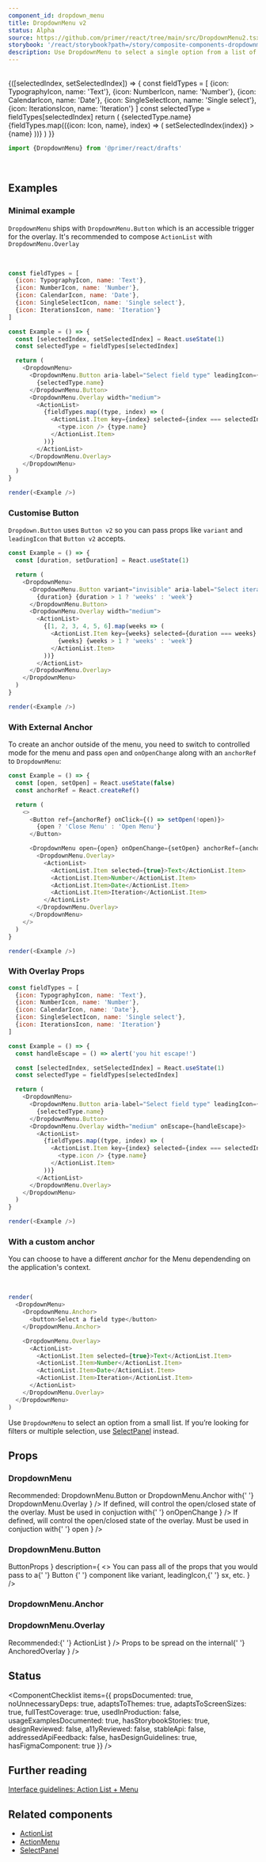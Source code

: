 ```yaml
---
component_id: dropdown_menu
title: DropdownMenu v2
status: Alpha
source: https://github.com/primer/react/tree/main/src/DropdownMenu2.tsx
storybook: '/react/storybook?path=/story/composite-components-dropdownmenu2'
description: Use DropdownMenu to select a single option from a list of menu options.
---
```



<br />

<State default={1}>
  {([selectedIndex, setSelectedIndex]) => {
    const fieldTypes = [
      {icon: TypographyIcon, name: 'Text'},
      {icon: NumberIcon, name: 'Number'},
      {icon: CalendarIcon, name: 'Date'},
      {icon: SingleSelectIcon, name: 'Single select'},
      {icon: IterationsIcon, name: 'Iteration'}
    ]
    const selectedType = fieldTypes[selectedIndex]
    return (
      <Box sx={{border: '1px solid', borderColor: 'border.default', borderRadius: 2, padding: 6}}>
        <DropdownMenu>
          <DropdownMenu.Button aria-label="Select field type" leadingIcon={selectedType.icon}>
            {selectedType.name}
          </DropdownMenu.Button>
          <DropdownMenu.Overlay width="medium">
            <ActionList>
              {fieldTypes.map(({icon: Icon, name}, index) => (
                <ActionList.Item
                  key={index}
                  selected={index === selectedIndex}
                  onSelect={() => setSelectedIndex(index)}
                >
                  <Icon /> {name}
                </ActionList.Item>
              ))}
            </ActionList>
          </DropdownMenu.Overlay>
        </DropdownMenu>
      </Box>
    )
  }}
</State>

<br />

```js
import {DropdownMenu} from '@primer/react/drafts'
```

<br />

## Examples

### Minimal example

`DropdownMenu` ships with `DropdownMenu.Button` which is an accessible trigger for the overlay. It's recommended to compose `ActionList` with `DropdownMenu.Overlay`

&nbsp;

```javascript live noinline drafts
const fieldTypes = [
  {icon: TypographyIcon, name: 'Text'},
  {icon: NumberIcon, name: 'Number'},
  {icon: CalendarIcon, name: 'Date'},
  {icon: SingleSelectIcon, name: 'Single select'},
  {icon: IterationsIcon, name: 'Iteration'}
]

const Example = () => {
  const [selectedIndex, setSelectedIndex] = React.useState(1)
  const selectedType = fieldTypes[selectedIndex]

  return (
    <DropdownMenu>
      <DropdownMenu.Button aria-label="Select field type" leadingIcon={selectedType.icon}>
        {selectedType.name}
      </DropdownMenu.Button>
      <DropdownMenu.Overlay width="medium">
        <ActionList>
          {fieldTypes.map((type, index) => (
            <ActionList.Item key={index} selected={index === selectedIndex} onSelect={() => setSelectedIndex(index)}>
              <type.icon /> {type.name}
            </ActionList.Item>
          ))}
        </ActionList>
      </DropdownMenu.Overlay>
    </DropdownMenu>
  )
}

render(<Example />)
```

### Customise Button

`Dropdown.Button` uses `Button v2` so you can pass props like `variant` and `leadingIcon` that `Button v2` accepts.

```javascript live noinline drafts
const Example = () => {
  const [duration, setDuration] = React.useState(1)

  return (
    <DropdownMenu>
      <DropdownMenu.Button variant="invisible" aria-label="Select iteration duration">
        {duration} {duration > 1 ? 'weeks' : 'week'}
      </DropdownMenu.Button>
      <DropdownMenu.Overlay width="medium">
        <ActionList>
          {[1, 2, 3, 4, 5, 6].map(weeks => (
            <ActionList.Item key={weeks} selected={duration === weeks} onSelect={() => setDuration(weeks)}>
              {weeks} {weeks > 1 ? 'weeks' : 'week'}
            </ActionList.Item>
          ))}
        </ActionList>
      </DropdownMenu.Overlay>
    </DropdownMenu>
  )
}

render(<Example />)
```

### With External Anchor

To create an anchor outside of the menu, you need to switch to controlled mode for the menu and pass `open` and `onOpenChange` along with an `anchorRef` to `DropdownMenu`:

```javascript live noinline drafts
const Example = () => {
  const [open, setOpen] = React.useState(false)
  const anchorRef = React.createRef()

  return (
    <>
      <Button ref={anchorRef} onClick={() => setOpen(!open)}>
        {open ? 'Close Menu' : 'Open Menu'}
      </Button>

      <DropdownMenu open={open} onOpenChange={setOpen} anchorRef={anchorRef}>
        <DropdownMenu.Overlay>
          <ActionList>
            <ActionList.Item selected={true}>Text</ActionList.Item>
            <ActionList.Item>Number</ActionList.Item>
            <ActionList.Item>Date</ActionList.Item>
            <ActionList.Item>Iteration</ActionList.Item>
          </ActionList>
        </DropdownMenu.Overlay>
      </DropdownMenu>
    </>
  )
}

render(<Example />)
```

### With Overlay Props

```javascript live noinline drafts
const fieldTypes = [
  {icon: TypographyIcon, name: 'Text'},
  {icon: NumberIcon, name: 'Number'},
  {icon: CalendarIcon, name: 'Date'},
  {icon: SingleSelectIcon, name: 'Single select'},
  {icon: IterationsIcon, name: 'Iteration'}
]

const Example = () => {
  const handleEscape = () => alert('you hit escape!')

  const [selectedIndex, setSelectedIndex] = React.useState(1)
  const selectedType = fieldTypes[selectedIndex]

  return (
    <DropdownMenu>
      <DropdownMenu.Button aria-label="Select field type" leadingIcon={selectedType.icon}>
        {selectedType.name}
      </DropdownMenu.Button>
      <DropdownMenu.Overlay width="medium" onEscape={handleEscape}>
        <ActionList>
          {fieldTypes.map((type, index) => (
            <ActionList.Item key={index} selected={index === selectedIndex} onSelect={() => setSelectedIndex(index)}>
              <type.icon /> {type.name}
            </ActionList.Item>
          ))}
        </ActionList>
      </DropdownMenu.Overlay>
    </DropdownMenu>
  )
}

render(<Example />)
```

### With a custom anchor

You can choose to have a different _anchor_ for the Menu dependending on the application's context.

&nbsp;

```javascript live noinline drafts
render(
  <DropdownMenu>
    <DropdownMenu.Anchor>
      <button>Select a field type</button>
    </DropdownMenu.Anchor>

    <DropdownMenu.Overlay>
      <ActionList>
        <ActionList.Item selected={true}>Text</ActionList.Item>
        <ActionList.Item>Number</ActionList.Item>
        <ActionList.Item>Date</ActionList.Item>
        <ActionList.Item>Iteration</ActionList.Item>
      </ActionList>
    </DropdownMenu.Overlay>
  </DropdownMenu>
)
```

<Note variant="warning">

Use `DropdownMenu` to select an option from a small list. If you’re looking for filters or multiple selection, use [SelectPanel](/SelectPanel) instead.

</Note>

## Props

### DropdownMenu

<PropsTable>
  <PropsTableRow
    required
    name="children"
    type="React.ReactElement[]"
    description={
      <>
        Recommended: <InlineCode>DropdownMenu.Button</InlineCode> or <InlineCode>DropdownMenu.Anchor</InlineCode> with{' '}
        <InlineCode>DropdownMenu.Overlay</InlineCode>
      </>
    }
  />
  <PropsTableRow
    name="open"
    type="boolean"
    description={
      <>
        If defined, will control the open/closed state of the overlay. Must be used in conjuction with{' '}
        <InlineCode>onOpenChange</InlineCode>
      </>
    }
  />
  <PropsTableRow
    name="onOpenChange"
    type="(open: boolean) => void"
    description={
      <>
        If defined, will control the open/closed state of the overlay. Must be used in conjuction with{' '}
        <InlineCode>open</InlineCode>
      </>
    }
  />
  <PropsTableRow
    name="anchorRef"
    type="React.RefObject<HTMLElement>"
    description="Useful for defining an external anchor"
  />
</PropsTable>

### DropdownMenu.Button

<PropsTable>
  <PropsTableRow
    name="ButtonProps"
    type={
      <>
        <Link href="/drafts/Button2#api-reference">ButtonProps</Link>
      </>
    }
    description={
      <>
        You can pass all of the props that you would pass to a{' '}
        <Link href="/drafts/Button2#api-reference">
          <InlineCode>Button</InlineCode>
        </Link>{' '}
        component like <InlineCode>variant</InlineCode>, <InlineCode>leadingIcon</InlineCode>,{' '}
        <InlineCode>sx</InlineCode>, etc.
      </>
    }
  />
</PropsTable>

### DropdownMenu.Anchor

<PropsTable>
  <PropsTableRow required name="children" type="React.ReactElement" description="Accepts a single child" />
</PropsTable>

### DropdownMenu.Overlay

<PropsTable>
  <PropsTableRow
    required
    name="children"
    type="React.ReactElement[]"
    description={
      <>
        Recommended:{' '}
        <Link href="/drafts/ActionList">
          <InlineCode>ActionList</InlineCode>
        </Link>
      </>
    }
  />
  <PropsTableRow
    name="OverlayProps"
    type="OverlayProps"
    description={
      <>
        Props to be spread on the internal{' '}
        <Link href="/AnchoredOverlay">
          <InlineCode>AnchoredOverlay</InlineCode>
        </Link>
      </>
    }
  />
</PropsTable>

## Status

<ComponentChecklist
  items={{
    propsDocumented: true,
    noUnnecessaryDeps: true,
    adaptsToThemes: true,
    adaptsToScreenSizes: true,
    fullTestCoverage: true,
    usedInProduction: false,
    usageExamplesDocumented: true,
    hasStorybookStories: true,
    designReviewed: false,
    a11yReviewed: false,
    stableApi: false,
    addressedApiFeedback: false,
    hasDesignGuidelines: true,
    hasFigmaComponent: true
  }}
/>

## Further reading

[Interface guidelines: Action List + Menu](https://primer.style/design/components/action-list)

## Related components

- [ActionList](/ActionList)
- [ActionMenu](/ActionMenu2)
- [SelectPanel](/SelectPanel)
